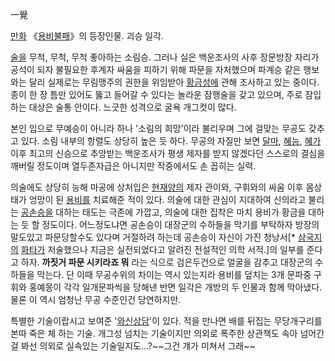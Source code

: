 一覺

[[만화]] 《[[용비불패]]》의 등장인물. 괴승 일각.

[[술]]을 무척, 무척, 무척 좋아하는 소림승. 그러나 실은 백운조사의 사후 장문방장 자리가 공석이 되자 불필요한 후계자 싸움을 피하기 위해 파문을 자처했으며 파계승 같은 행보와는 달리 실제로는 무림맹주의 권한을 위임받아 [[황금성]]에 관해 조사하고 있는 중이다. 종이 한 장 틈만 있어도 뚫고 들어갈 수 있다는 놀라운 잠행술을 갖고 있으며, 주로 잠입하는 대상은 술통 안이다. 느긋한 성격으로 굴욕 개그컷이 많다.

본인 입으로 무예승이 아니라 하나 '소림의 희망'이라 불리우며 그에 걸맞는 무공도 갖추고 있다. 소림 내부의 항렬도 상당히 높은 듯 하다. 무공의 자질만 보면 [[달마]], [[혜능]], [[혜가]] 이후 최고의 신승으로 추앙받는 백운조사가 평생 제자를 받지 않겠다던 스스로의 결심을 깨버릴 정도이며 열두존자급은 아니지만 작중에서도 손 꼽히는 실력.

의술에도 상당히 능해 마공에 상처입은 [[현재양]]의 제자 관이와, 구휘와의 싸움 이후 몸상태가 엉망이 된 [[용비]]를 치료해준 적이 있다. 의술에 대한 관심이 지대하여 신의라고 불리는 [[공손승]]을 대하는 태도는 극존에 가깝고, 의술에 대한 집착은 마치 용비가 황금을 대하는 듯 할 정도이다. 어느정도냐면 공손승이 대장군의 수하들을 막기를 부탁하자 방장의 말도있고 파문당할수도 있다며 거절하려 하는데 공손승이 자신이 가진 청낭서[* [[삼국지]]의 [[화타]]가 저술했으나 지금은 실전되었다고 알려진 전설적인 의학 서적.]의 일부를 준다고 하자. '''까짓거 파문 시키라죠 뭐''' 라는 식으로 검은두건으로 얼굴을 감추고 대장군의 수하들을 막는다. 단 이때 무공수위의 차이는 역시 있는지라 용비를 덮치는 3개 문파중 구휘와 홍예몽이 각각 일개문파씩을 당해낸 반면 일각은 개방의 두 인물과 함께 막아냈다. 물론 이 역시 엄청난 무공 수준인건 당연하지만.

특별한 기술이랍시고 보여준 '[[와신상담]]'이 있다. 적을 만나면 배를 뒤집는 무당개구리를 본따 죽은 체 하는 기술. 개그성 넘치는 기술이지만 의외로 폭주한 상관책도 속아 넘어간걸 봐선 의외로 실속있는 기술일지도...?~~그건 걔가 미쳐서 그래~~

